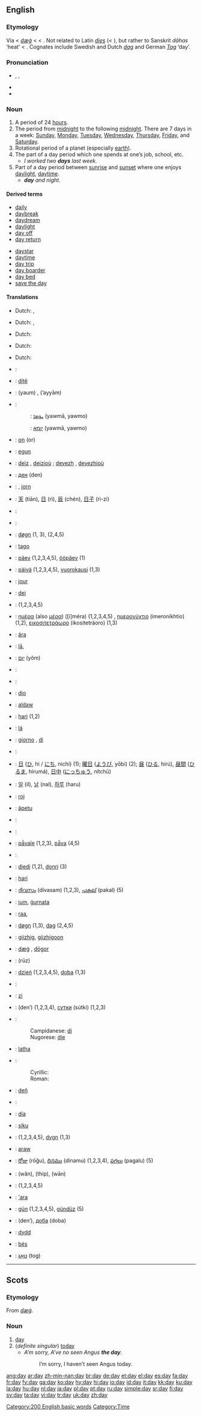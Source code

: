 {{see|đẩy}}
{{wikipedia|Day (disambiguation)}}
==English==

{{rank|def|might|being|114|day|through|himself|go}}

===Etymology===
Via {{ME.}} < {{OE.}} ''[[dæġ]]'' < {{proto|Germanic|dagaz}} < {{proto|Indo-European|dhegh-|to burn}}. Not related to Latin ''[[dies]]'' (< {{proto|Indo-European|dyeu-|to shine}}), but rather to Sanskrit ''dāhas'' ‘heat’ < {{proto|Indo-European|dhegh-|to burn}}. Cognates include Swedish and Dutch ''[[dag]]'' and German ''[[Tag]]'' ‘day’. {{rfe|someone please add the Sanskrit}}

===Pronunciation===
* {{AHD|dā}}, {{IPA|/deɪ/}}, {{SAMPA|/deI/}}
* {{audio|en-us-day.ogg|Audio (US)}}
* {{rhymes|eɪ}}

===Noun===
{{en-noun}}

# A period of 24 [[hour]]s.
# The period from [[midnight]] to the following [[midnight]]. There are 7 days in a week: [[Sunday]], [[Monday]], [[Tuesday]], [[Wednesday]], [[Thursday]], [[Friday]], and [[Saturday]].
# Rotational period of a planet (especially [[earth]]).
# The part of a day period which one spends at one’s job, school, etc.
#* ''I worked two '''days''' last week.''
# Part of a day period between [[sunrise]] and [[sunset]] where one enjoys [[daylight]], [[daytime]].
#* '''''day''' and night.''

{{rfex|also for the last}}

====Derived terms====
{{rel-top|terms derived from ‘day’}}
*[[daily]]
*[[daybreak]]
*[[daydream]]
*[[daylight]]
*[[day off]]
*[[day return]]
{{rel-mid}}
*[[daystar]]
*[[daytime]]
*[[day trip]]
*[[day boarder]]
*[[day bed]]
*[[save the day]]
{{rel-bottom}}

====Translations====
{{trans-top|period of 24 hours}}
*Dutch: {{t|nl|dag|m}}, {{t|nl|etmaal|n}}
{{trans-mid}}
{{trans-bottom}}

{{trans-top|period from midnight to the following midnight}}
*Dutch: {{t|nl|dag|m}}, {{t|nl|etmaal|n}}
{{trans-mid}}
{{trans-bottom}}

{{trans-top|rotational period of a planet}}
*Dutch: {{t|nl|dag|m}}
{{trans-mid}}
{{trans-bottom}}

{{trans-top|part of a day period which one spends at one’s job, school, etc.}}
*Dutch: {{t|nl|dag|m}}
{{trans-mid}}
{{trans-bottom}}

{{trans-top|period between sunrise and sunset}}
*Dutch: {{t|nl|dag|m}}
{{trans-mid}}
{{trans-bottom}}

{{checktrans}}
{{trans-top|Translations to be checked}}
*{{ttbc|Afrikaans}}: {{t|af|dag}}
*{{ttbc|Albanian}}: [[ditë]] {{f}}
*{{ttbc|Arabic}}: {{ARchar|[[يوم|يَوْمٌ]]}} (yaum) {{m}}, {{ARchar|[[ايام|أيّامٌ]]}} (’ayyām) {{p}}
*{{ttbc|Aramaic}}: 
*:{{ttbc|Syriac}}: [[ܝܘܡܐ]] (yawmā, yawmo) {{m}}
*:{{ttbc|Hebrew}}: [[יומא]] (yawmā, yawmo) {{m}}
*{{ttbc|Armenian}}: [[օր]] (or)
*{{ttbc|Basque}}: [[egun]]
*{{ttbc|Breton}}: [[deiz]] {{m}}, [[deiz]]ioù {{p}}; [[devezh]] {{m}}, [[devezh]]ioù {{p}}
*{{ttbc|Bulgarian}}: [[ден]] (den) {{m}}
*{{ttbc|Catalan}}: {{t|ca|dia|m}}, [[jorn]] {{m}}
*{{ttbc|Chinese}}: [[天]] (tiān), [[日]] (rì), [[辰]] (chén), [[日子]] (rì-zi)
*{{ttbc|Croatian}}: {{t|hr|dan|m}}
*{{ttbc|Czech}}: {{t|cs|den|m}}
*{{ttbc|Danish}}: [[døgn]] (1, 3), {{t|da|dag}} (2,4,5)
*{{ttbc|Esperanto}}: [[tago]]
*{{ttbc|Estonian}}: [[päev]] (1,2,3,4,5), [[ööpäev]] (1)
*{{ttbc|Finnish}}: [[päivä]] (1,2,3,4,5), [[vuorokausi]] (1,3)
*{{ttbc|French}}: [[jour]] {{m}}
*{{ttbc|Frisian}}: [[dei]]
*{{ttbc|German}}: {{t|de|Tag|m}}  (1,2,3,4,5)
*{{ttbc|Greek}}: [[ημέρα]] (also [[μέρα]]) ([i]méra) (1,2,3,4,5) {{f}}, [[ημερονύχτιο]] (imeroníkhtio) {{n}} (1,2), [[εικοσιτετράωρο]] (ikositetráoro) {{n}} (1,3)
*{{ttbc|Guaraní}}: [[ára]]
*{{ttbc|Hawaiian}}: [[lā]], {{t|haw|ao}}
*{{ttbc|Hebrew}}: [[יום]] (yôm) {{m}}
*{{ttbc|Hungarian}}: {{t|hu|nap}}
*{{ttbc|Icelandic}}: {{t|is|dagur|m}}
*{{ttbc|Ido}}: [[dio]]
*{{ttbc|Ilocano}}: [[aldaw]]
*{{ttbc|Indonesian}}: [[hari]] (1,2)
*{{ttbc|Irish}}: [[lá]]
*{{ttbc|Italian}}: [[giorno]] {{m}}, [[di]] {{m}}
*{{ttbc|Interlingua}}: {{t|ia|die}}
{{trans-mid}}
*{{ttbc|Japanese}}: [[日]] ([[ひ]], hi / [[にち]], nichí) (1); [[曜日]] ([[ようび]], yōbi) (2); [[昼]] ([[ひる]], hirú), [[昼間]] ([[ひるま]], hirumá), [[日中]] ([[にっちゅう]], nítchū)
*{{ttbc|Korean}}: [[일]] (il), [[날]] (nal), [[하루]] (haru)
*{{ttbc|Kurdish}}: [[roj]]
*{{ttbc|Lakota}}: [[ãpetu]]
*{{ttbc|Latin}}: {{t|la|dies|mf}}
*{{ttbc|Lithuanian}}: {{t|lt|diena}}
*{{ttbc|Livonian}}: [[pǟvaīe]] (1,2,3), [[pǟva]] (4,5)
*{{ttbc|Latvian}}: {{t|lv|diena|f}}
*{{ttbc|Lojban}}: [[djedi]] (1,2), [[donri]] (3)
*{{ttbc|Malay}}: [[hari]]
*{{ttbc|Malayalam}}: [[ദിവസം]] (divasam) (1,2,3), [[പകല്]] (pakal) (5)
*{{ttbc|Maltese}}: [[jum]], [[ġurnata]]
*{{ttbc|Maori}}: [[raa]], {{t|mi|ao}}
*{{ttbc|Norwegian}}: [[døgn]] (1,3), [[dag]] (2,4,5)
*{{ttbc|Ojibwe}}: [[giizhig]], [[giizhigoon]] {{p}}
*{{ttbc|Old English}}: [[dæg|dæġ]] {{m}}, [[dogor|dōgor]] {{n}}
*{{ttbc|Persian}}: {{FAchar|[[روز]]}} (rūz)
*{{ttbc|Polish}}: [[dzień]] {{m}} (1,2,3,4,5), [[doba]] {{f}} (1,3)
*{{ttbc|Portuguese}}: {{t|pt|dia|m}}
*{{ttbc|Romanian}}: [[zi]] {{f}}
*{{ttbc|Russian}}: {{t|ru|день|m}} (den’) (1,2,3,4), [[сутки]] (sútki) {{p}} (1,2,3)
*{{ttbc|Sardinian}}:
*: Campidanese: [[di]] {{mf}}
*: Nugorese: [[díe]] {{mf}}
*{{ttbc|Scottish Gaelic}}: [[latha]]
*{{ttbc|Serbian}}:
*: Cyrillic: {{t|sr|дан|m}}
*: Roman: {{t|sr|dan|m}}
*{{ttbc|Slovak}}: [[deň]] {{m}}
*{{ttbc|Slovene}}: {{t|sl|dan|m}}
*{{ttbc|Spanish}}: [[día]] {{m}}
*{{ttbc|Swahili}}: [[siku]]
*{{ttbc|Swedish}}: {{t|sv|dag|c}} (1,2,3,4,5), [[dygn]] (1,3)
*{{ttbc|Tagalog}}: [[araw]]
*{{ttbc|Telugu}}: [[రోజు]] (rōǧu), [[దినము]] (dinamu) (1,2,3,4), [[పగలు]] (pagalu) (5)
*{{ttbc|Thai}}: {{THchar|[[วัน]]}} (wân), {{THchar|[[ทิพ]]}} (thip), {{THchar|[[วาร]]}} (wān)
*{{ttbc|Tok Pisin}}: {{t|tpi|de}} (1,2,3,4,5)
*{{ttbc|Tupinambá}}: [['ara]]
*{{ttbc|Turkish}}: [[gün]] (1,2,3,4,5), [[gündüz]] (5)
*{{ttbc|Ukrainian}}: {{t|uk|день|m}} (den’), [[доба]] (doba) {{f}}
*{{ttbc|Welsh}}: [[dydd]]
*{{ttbc|Wolof}}: [[bés]]
*{{ttbc|Yiddish}}: [[טאָג]] (tog) {{m}}
{{trans-bottom}}

[[Category:200 English basic words]]
[[Category:Time]]

----

==Scots==

===Etymology===
From {{OE.|sco}} ''[[dæg|dæġ]]''.

===Noun===
{{sco-noun}}

# [[#English|day]]
# (''definite singular'') [[today]]
#* ''A’m sorry, A’ve no seen Angus '''the day'''.''
#*: I’m sorry, I haven’t seen Angus today.

[[ang:day]]
[[ar:day]]
[[zh-min-nan:day]]
[[br:day]]
[[de:day]]
[[et:day]]
[[el:day]]
[[es:day]]
[[fa:day]]
[[fr:day]]
[[fy:day]]
[[ga:day]]
[[ko:day]]
[[hy:day]]
[[hi:day]]
[[io:day]]
[[id:day]]
[[it:day]]
[[kk:day]]
[[ku:day]]
[[la:day]]
[[hu:day]]
[[nl:day]]
[[ja:day]]
[[pl:day]]
[[pt:day]]
[[ru:day]]
[[simple:day]]
[[sr:day]]
[[fi:day]]
[[sv:day]]
[[ta:day]]
[[vi:day]]
[[tr:day]]
[[uk:day]]
[[zh:day]]